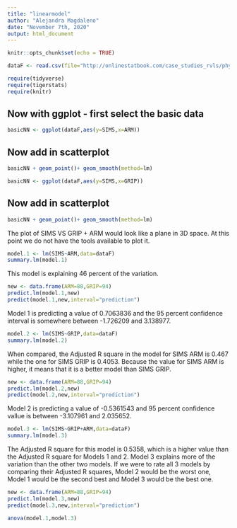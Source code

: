 ```yaml
---
title: "linearmodel"
author: "Alejandra Magdaleno"
date: "November 7th, 2020"
output: html_document
---
```


```r
knitr::opts_chunk$set(echo = TRUE)
```

```r
dataF <- read.csv(file="http://onlinestatbook.com/case_studies_rvls/physical_strength/data.txt",sep="",header=TRUE)
```

```r
require(tidyverse)
require(tigerstats)
require(knitr)
```

##  Now with ggplot - first select the basic data

```r
basicNN <- ggplot(dataF,aes(y=SIMS,x=ARM))
```
##  Now add in scatterplot

```r
basicNN + geom_point()+ geom_smooth(method=lm)
```

```r
basicNN <- ggplot(dataF,aes(y=SIMS,x=GRIP))
```
##  Now add in scatterplot

```r
basicNN + geom_point()+ geom_smooth(method=lm)
```
  
The plot of SIMS VS GRIP + ARM would look like a plane in 3D space.  At this point we do not have the tools available to plot it. 

```r
model.1 <- lm(SIMS~ARM,data=dataF)
summary.lm(model.1)
```
This model is explaining 46 percent of the variation. 

```r
new <- data.frame(ARM=88,GRIP=94)
predict.lm(model.1,new)
predict(model.1,new,interval="prediction")
```
  
Model 1 is predicting a value of 0.7063836 and the 95 percent confidence interval is somewhere between -1.726209 and 3.138977.  


```r
model.2 <- lm(SIMS~GRIP,data=dataF)
summary.lm(model.2)
```

When compared, the Adjusted R square in the model for SIMS ARM is 0.467 while the one for  SIMS GRIP is 0.4053.  Because the value for SIMS ARM is higher, it means that it is a better model than SIMS GRIP. 

```r
new <- data.frame(ARM=88,GRIP=94)
predict.lm(model.2,new)
predict(model.2,new,interval="prediction")
```

Model 2 is predicting a value of -0.5361543 and 95 percent confidence vallue is between -3.107961 and 2.035652.

```r
model.3 <- lm(SIMS~GRIP+ARM,data=dataF)
summary.lm(model.3)
```

The Adjusted R square for this model is 0.5358, which is a higher value than the Adjusted R square for Models 1 and 2.  Model 3 explains more of the variation than the other two models.  If we were to rate all 3 models by comparing their Adjusted R squares, Model 2 would be the worst one, Model 1 would be the second best and Model 3 would be the best one.   

```r
new <- data.frame(ARM=88,GRIP=94)
predict.lm(model.3,new)
predict(model.3,new,interval="prediction")
```

```r
anova(model.1,model.3)
```